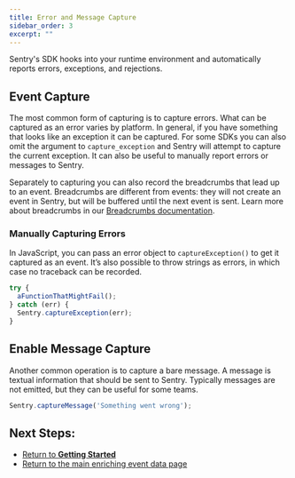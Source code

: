 ```yaml
---
title: Error and Message Capture
sidebar_order: 3
excerpt: ""
---
```


Sentry's SDK hooks into your runtime environment and automatically reports errors, exceptions, and rejections.

## Event Capture

The most common form of capturing is to capture errors. What can be captured as an error varies by platform. In general, if you have something that looks like an exception it can be captured. For some SDKs you can also omit the argument to `capture_exception` and Sentry will attempt to capture the current exception. It can also be useful to manually report errors or messages to Sentry.

Separately to capturing you can also record the breadcrumbs that lead up to an event. Breadcrumbs are different from events: they will not create an event in Sentry, but will be buffered until the next event is sent. Learn more about breadcrumbs in our [Breadcrumbs documentation](./breadcrumbs/).

### Manually Capturing Errors

In JavaScript, you can pass an error object to `captureException()` to get it captured as an event. It’s also possible to throw strings as errors, in which case no traceback can be recorded.

```JavaScript
try {
  aFunctionThatMightFail();
} catch (err) {
  Sentry.captureException(err);
}
```

## Enable Message Capture

Another common operation is to capture a bare message. A message is textual information that should be sent to Sentry. Typically messages are not emitted, but they can be useful for some teams.

```JavaScript
Sentry.captureMessage('Something went wrong');
```

## Next Steps:

- [Return to **Getting Started**](../)
- [Return to the main enriching event data page](./)
